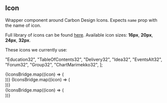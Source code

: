

<Meta title="Components/Icon" />

## Icon

Wrapper component around Carbon Design Icons. Expects `name` prop with the name of icon.

Full library of icons can be found [here](https://www.carbondesignsystem.com/guidelines/icons/library).
Available icon sizes: **16px**, **20px**, **24px**, **32px**.

These icons we currently use:

  "Education32",
  "TableOfContents32",
  "Delivery32",
  "Idea32",
  "EventsAlt32",
  "Forum32",
  "Group32",
  "ChartMarimekko32",
];

<Canvas>
  <Story name="Default" parameters={{ design: { disable: true } }}>
    {IconsBridge.map((icon) => (
      <div className="inline-flex m-2" key={icon}>
        <Icon name={icon} />
      </div>
    ))}
  </Story>
  <Story name="Black&White" parameters={{ design: { disable: true } }}>
    {IconsBridge.map((icon) => (
      <div className="inline-flex m-2" key={icon}>
        <Icon name={icon} />
      </div>
    ))}
  </Story>
  <Story name="Grayed" parameters={{ design: { disable: true } }}>
  <div className="bg-gray-900 p-10">
    {IconsBridge.map((icon) => (
      <div className="inline-flex m-2" key={icon}>
        <Icon name={icon} className="bg-dark-background-800 text-gray-50"/>
      </div>
    ))}
    </div>
  </Story>
</Canvas>

<ArgsTable of={Icon} />
